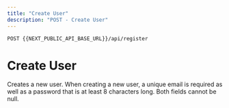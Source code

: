 ```yaml
---
title: "Create User"
description: "POST - Create User"
---
```

```
POST {{NEXT_PUBLIC_API_BASE_URL}}/api/register
```
# Create User

Creates a new user. When creating a new user, a unique email is required as well
as a password that is at least 8 characters long. Both fields cannot be null.